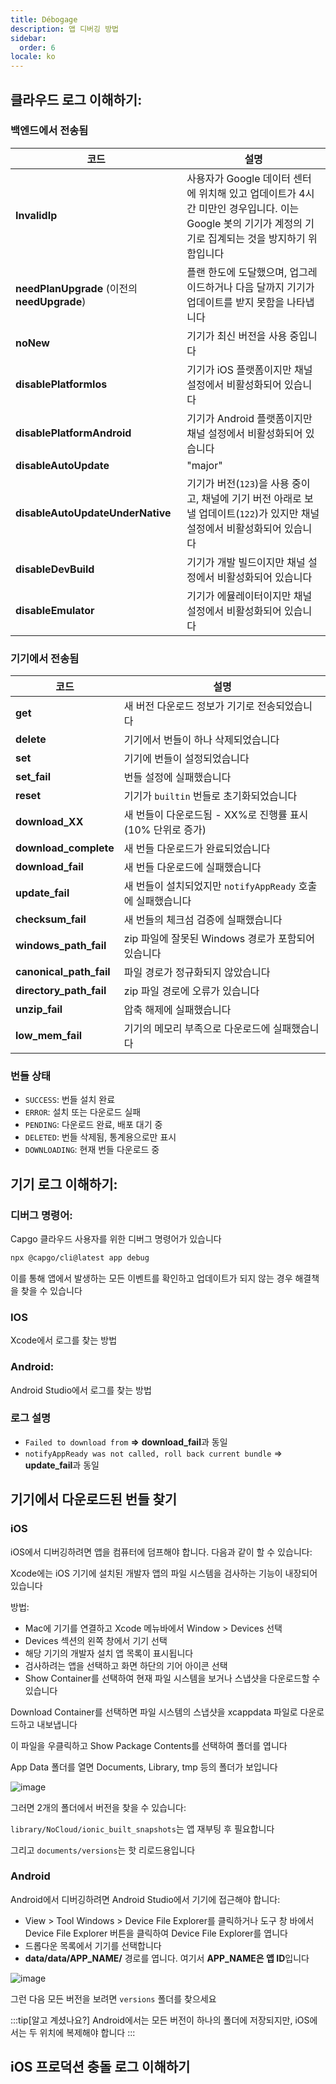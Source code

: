 ```yaml
---
title: Débogage
description: 앱 디버깅 방법
sidebar:
  order: 6
locale: ko
---
```



## 클라우드 로그 이해하기:

### 백엔드에서 전송됨

| 코드                          | 설명                                                                                                                                                                 |
| ------------------------------------------------ | --------------------------------------------------------------------------------------------------------------------------------------------------------------------------- |
| **InvalidIp**                                    | 사용자가 Google 데이터 센터에 위치해 있고 업데이트가 4시간 미만인 경우입니다. 이는 Google 봇의 기기가 계정의 기기로 집계되는 것을 방지하기 위함입니다 |
| **needPlanUpgrade** (이전의 **needUpgrade**)     | 플랜 한도에 도달했으며, 업그레이드하거나 다음 달까지 기기가 업데이트를 받지 못함을 나타냅니다                                                      |
| **noNew**                                        | 기기가 최신 버전을 사용 중입니다                                                                                                                    |
| **disablePlatformIos**                           | 기기가 iOS 플랫폼이지만 채널 설정에서 비활성화되어 있습니다                                                                                         |
| **disablePlatformAndroid**                       | 기기가 Android 플랫폼이지만 채널 설정에서 비활성화되어 있습니다                                                                                     |
| **disableAutoUpdate**                            | "major" | "minor" | "version_number" | "none"                                       |
| **disableAutoUpdateUnderNative**                 | 기기가 버전(`123`)을 사용 중이고, 채널에 기기 버전 아래로 보낼 업데이트(`122`)가 있지만 채널 설정에서 비활성화되어 있습니다                    |
| **disableDevBuild**                              | 기기가 개발 빌드이지만 채널 설정에서 비활성화되어 있습니다                                                                                          |
| **disableEmulator**                              | 기기가 에뮬레이터이지만 채널 설정에서 비활성화되어 있습니다                                                                                         |

### 기기에서 전송됨

| 코드  | 설명                                                                       |
| --------------------- | --------------------------------------------------------------------------------- |
| **get**               | 새 버전 다운로드 정보가 기기로 전송되었습니다                                      |
| **delete**            | 기기에서 번들이 하나 삭제되었습니다                                               |
| **set**               | 기기에 번들이 설정되었습니다                                                       |
| **set_fail**          | 번들 설정에 실패했습니다                                                          |
| **reset**             | 기기가 `builtin` 번들로 초기화되었습니다                                          |
| **download_XX**       | 새 번들이 다운로드됨 - XX%로 진행률 표시 (10% 단위로 증가)                        |
| **download_complete** | 새 번들 다운로드가 완료되었습니다                                                 |
| **download_fail**     | 새 번들 다운로드에 실패했습니다                                                   |
| **update_fail**       | 새 번들이 설치되었지만 `notifyAppReady` 호출에 실패했습니다                       |
| **checksum_fail**     | 새 번들의 체크섬 검증에 실패했습니다                                              |
| **windows_path_fail** | zip 파일에 잘못된 Windows 경로가 포함되어 있습니다                                |
| **canonical_path_fail** | 파일 경로가 정규화되지 않았습니다                                                |
| **directory_path_fail** | zip 파일 경로에 오류가 있습니다                                                  |
| **unzip_fail**          | 압축 해제에 실패했습니다                                                         |
| **low_mem_fail** | 기기의 메모리 부족으로 다운로드에 실패했습니다                                         |

### 번들 상태

* `SUCCESS`: 번들 설치 완료
* `ERROR`: 설치 또는 다운로드 실패
* `PENDING`: 다운로드 완료, 배포 대기 중
* `DELETED`: 번들 삭제됨, 통계용으로만 표시
* `DOWNLOADING`: 현재 번들 다운로드 중

## 기기 로그 이해하기:

### 디버그 명령어:

Capgo 클라우드 사용자를 위한 디버그 명령어가 있습니다

```bash
npx @capgo/cli@latest app debug
```

이를 통해 앱에서 발생하는 모든 이벤트를 확인하고 업데이트가 되지 않는 경우 해결책을 찾을 수 있습니다

### IOS

Xcode에서 로그를 찾는 방법

<LinkCard
    title="Getting the Device Log in Xcode"
    href="https://intercomhelp/deploygate/en/articles/4682692-getting-the-device-log-in-xcode"
/>

### Android:

Android Studio에서 로그를 찾는 방법

<LinkCard
    title="View logs with Logcat"
    href="https://developerandroidcom/studio/debug/am-logcat"
/>

### 로그 설명

* `Failed to download from` **=>** **download\_fail**과 동일
* `notifyAppReady was not called, roll back current bundle` => **update\_fail**과 동일

## 기기에서 다운로드된 번들 찾기

### iOS

iOS에서 디버깅하려면 앱을 컴퓨터에 덤프해야 합니다. 다음과 같이 할 수 있습니다:

Xcode에는 iOS 기기에 설치된 개발자 앱의 파일 시스템을 검사하는 기능이 내장되어 있습니다

방법:

* Mac에 기기를 연결하고 Xcode 메뉴바에서 Window > Devices 선택
* Devices 섹션의 왼쪽 창에서 기기 선택
* 해당 기기의 개발자 설치 앱 목록이 표시됩니다
* 검사하려는 앱을 선택하고 화면 하단의 기어 아이콘 선택
* Show Container를 선택하여 현재 파일 시스템을 보거나 스냅샷을 다운로드할 수 있습니다

Download Container를 선택하면 파일 시스템의 스냅샷을 xcappdata 파일로 다운로드하고 내보냅니다

이 파일을 우클릭하고 Show Package Contents를 선택하여 폴더를 엽니다

App Data 폴더를 열면 Documents, Library, tmp 등의 폴더가 보입니다

![image](https://user-imagesgithubusercontentcom/4084527/166708589-8d500351-e140-41c3-bea2-a037fe35243ewebp/)

그러면 2개의 폴더에서 버전을 찾을 수 있습니다:

`library/NoCloud/ionic_built_snapshots`는 앱 재부팅 후 필요합니다

그리고 `documents/versions`는 핫 리로드용입니다

### Android

Android에서 디버깅하려면 Android Studio에서 기기에 접근해야 합니다:

* View > Tool Windows > Device File Explorer를 클릭하거나 도구 창 바에서 Device File Explorer 버튼을 클릭하여 Device File Explorer를 엽니다
* 드롭다운 목록에서 기기를 선택합니다
* **data/data/APP\_NAME/** 경로를 엽니다. 여기서 **APP\_NAME은 앱 ID**입니다

![image](https://user-imagesgithubusercontentcom/4084527/166708728-8f96fc73-5d90-426f-8d27-301697347a5fwebp/)

그런 다음 모든 버전을 보려면 `versions` 폴더를 찾으세요

:::tip[알고 계셨나요?]
Android에서는 모든 버전이 하나의 폴더에 저장되지만, iOS에서는 두 위치에 복제해야 합니다
:::

## iOS 프로덕션 충돌 로그 이해하기

<LinkCard
    title="How to review your app's crash logs"
    href="https://developerapplecom/news/?id=nra79npr"
/>